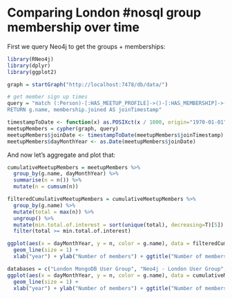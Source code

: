 Comparing London #nosql group membership over time
========================================================

First we query Neo4j to get the groups + memberships:

```r
library(RNeo4j)
library(dplyr)
library(ggplot2)

graph = startGraph("http://localhost:7478/db/data/")

# get member sign up times
query = "match (:Person)-[:HAS_MEETUP_PROFILE]->()-[:HAS_MEMBERSHIP]->(membership)-[:OF_GROUP]->(g:Group)
RETURN g.name, membership.joined AS joinTimestamp"

timestampToDate <- function(x) as.POSIXct(x / 1000, origin="1970-01-01", tz = "GMT")
meetupMembers = cypher(graph, query)
meetupMembers$joinDate <- timestampToDate(meetupMembers$joinTimestamp)
meetupMembers$dayMonthYear <- as.Date(meetupMembers$joinDate)
```

And now let's aggregate and plot that:

```r
cumulativeMeetupMembers = meetupMembers %>%
  group_by(g.name, dayMonthYear) %>%
  summarise(n = n()) %>%
  mutate(n = cumsum(n))

filteredCumulativeMeetupMembers = cumulativeMeetupMembers %>%
  group_by(g.name) %>%
  mutate(total = max(n)) %>%
  ungroup() %>%
  mutate(min.total.of.interest = sort(unique(total), decreasing=T)[5]) %>%
  filter(total >= min.total.of.interest)
```

```r
ggplot(aes(x = dayMonthYear, y = n, color = g.name), data = filteredCumulativeMeetupMembers) + 
  geom_line(size = 1) +
  xlab("year") + ylab("Number of members") + ggtitle("Number of members over time")
```

```r
databases = c("London MongoDB User Group", "Neo4j - London User Group", "London Riak Meetup", "Hadoop Users Group UK", "Cassandra London", "Couchbase London", "London ElasticSearch User Group")
ggplot(aes(x = dayMonthYear, y = n, color = g.name), data = cumulativeMeetupMembers %>% filter(g.name %in% databases)) + 
  geom_line(size = 1) +
  xlab("year") + ylab("Number of members") + ggtitle("Number of members over time")
```

